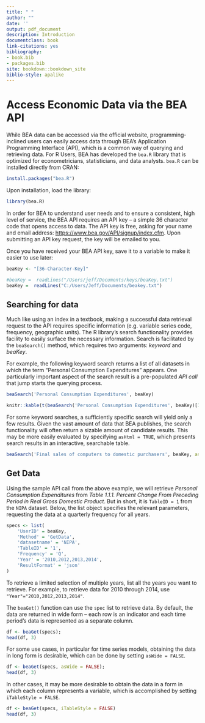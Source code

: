 ```yaml
--- 
title: " "
author: ""
date: ''
output: pdf_document
description: Introduction
documentclass: book
link-citations: yes
bibliography:
- book.bib
- packages.bib
site: bookdown::bookdown_site
biblio-style: apalike
---
```



# Access Economic Data via the BEA API

While BEA data can be accessed via the official website, programming-inclined users can easily access data through BEA's Application Programming Interface (API), which is a common way of querying and retrieving data. For R Users, BEA has developed the `bea.R` library that is optimized for econometricians, statisticians, and data analysts. `bea.R` can be installed directly from CRAN:

```r
install.packages("bea.R")
```

Upon installation, load the library:

```r
library(bea.R)
```

In order for BEA to understand user needs and to ensure a consistent, high level of service, the BEA API requires an API key -- a simple 36 character code that opens access to data. The API key is free, asking for your name and email address: [https://www.bea.gov/API/signup/index.cfm](https://www.bea.gov/API/signup/index.cfm). Upon submitting an API key request, the key will be emailed to you.

Once you have received your BEA API key, save it to a variable to make it easier to use later:

```r
beaKey <- "[36-Character-Key]"
```
```r
#beaKey =  readLines("/Users/jeff/Documents/keys/beaKey.txt")
beaKey =  readLines("C:/Users/Jeff/Documents/beakey.txt")
```



## Searching for data 

Much like using an index in a textbook, making a successful data retrieval request to the API requires specific information (e.g. variable series code, frequency, geographic units). The R library's search functionality provides facility to easily surface the necessary information. Search is facilitated by the `beaSearch()` method, which requires two arguments: _keyword_ and _beaKey_. 

For example, the following keyword search returns a list of all datasets in which the term "Personal Consumption Expenditures" appears. One particularly important aspect of the search result is a pre-populated _API call_ that jump starts the querying process.

```r
beaSearch('Personal Consumption Expenditures', beaKey)
```
```r
knitr::kable(t(beaSearch('Personal Consumption Expenditures', beaKey)[1:2]), booktab = TRUE, caption = "Example results from through search interface.")
```

For some keyword searches, a sufficiently specific search will yield only a few results. Given the vast amount of data that BEA publishes, the search functionality will often return a sizable amount of candidate results. This may be more easily evaluated by specifying `asHtml = TRUE`, which presents search results in an interactive, searchable table.

```r
beaSearch('Final sales of computers to domestic purchasers', beaKey, asHtml = TRUE)
```


## Get Data

Using the sample API call from the above example, we will retrieve _Personal Consumption Expenditures_ from _Table 1.1.1. Percent Change From Preceding Period in Real Gross Domestic Product_. But in short, it is `TableID = 1` from the `NIPA` dataset. Below, the list object specifies the relevant parameters, requesting the data at a quarterly frequency for all years.

```r
specs <- list(
	'UserID' = beaKey,
	'Method' = 'GetData',
	'datasetname' = 'NIPA',
	'TableID' = '1',
	'Frequency' = 'Q',
	'Year' = '2010,2012,2013,2014',
	'ResultFormat' = 'json'
)

```

To retrieve a limited selection of multiple years, list all the years you want to retrieve. For example, to retrieve data for 2010 through 2014, use `"Year"="2010,2012,2013,2014"`.

The `beaGet()` function can use the `spec` list to retrieve data. By default, the data are returned in wide form -- each row is an indicator and each time period's data is represented as a separate column. 

```r
df <- beaGet(specs);
head(df, 3)
```

For some use cases, in particular for time series models, obtaining the data in long form is desirable, which can be done by setting `asWide = FALSE`.

```r
df <- beaGet(specs, asWide = FALSE);
head(df, 3)
```

In other cases, it may be more desirable to obtain the data in a form in which each column represents a variable, which is accomplished by setting `iTableStyle = FALSE`.

```r
df <- beaGet(specs, iTableStyle = FALSE)
head(df, 3)
```

